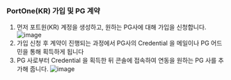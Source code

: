 ### PortOne(KR) 가입 및 PG 계약

1. 먼저 포트원(KR) 계정을 생성하고, 원하는 PG사에 대해 가입을 신청합니다.
![image](https://github.com/portone-io/developers.portone.io/assets/85064711/1d4f2b38-e06f-4656-bc69-661af26db968)
2. 가입 신청 후 계약이 진행되는 과정에서 PG사의 Credential 을 메일이나 PG 어드민을 통해 획득하게 됩니다
3. PG 사로부터 Credential 을 획득한 뒤 콘솔에 접속하여 연동을 원하는 PG 사를 추가해 줍니다.
![image](https://github.com/portone-io/developers.portone.io/assets/85064711/53bb56db-1abb-4532-a949-16ec61311494)
